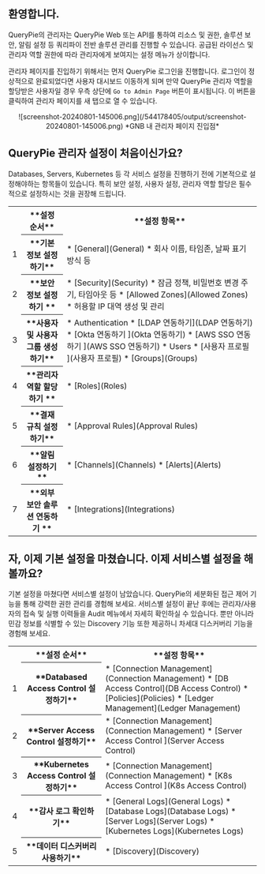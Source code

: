 ## 환영합니다.

QueryPie의 관리자는 QueryPie Web 또는 API를 통하여 리소스 및 권한, 솔루션 보안, 알림 설정 등 쿼리파이 전반 솔루션 관리를 진행할 수 있습니다. 공급된 라이선스 및 관리자 역할 권한에 따라 관리자에게 보여지는 설정 메뉴가 상이합니다.

관리자 페이지를 진입하기 위해서는 먼저 QueryPie 로그인을 진행합니다. 로그인이 정상적으로 완료되었다면 사용자 대시보드 이동하게 되며 만약 QueryPie 관리자 역할을 할당받은 사용자일 경우 우측 상단에 `Go to Admin Page` 버튼이 표시됩니다. 이 버튼을 클릭하여 관리자 페이지를 새 탭으로 열 수 있습니다.
<p align="center">
![screenshot-20240801-145006.png](/544178405/output/screenshot-20240801-145006.png)
*GNB 내 관리자 페이지 진입점*
</p>


## QueryPie 관리자 설정이 처음이신가요?

Databases, Servers, Kubernetes 등 각 서비스 설정을 진행하기 전에 기본적으로 설정해야하는 항목들이 있습니다. 특히 보안 설정, 사용자 설정, 관리자 역할 할당은 필수적으로 설정하시는 것을 권장해 드립니다.
<table data-table-width="760" data-layout="default" local-id="96d34ea4-8772-49af-9ba2-14ea36b1f3e1">
<colgroup>
<col/>
<col/>
<col/>
</colgroup>
<tbody>
<tr>
<th class="numberingColumn">
</th>
<th data-highlight-colour="var(--ds-background-accent-gray-subtlest, #F4F5F7)">
**설정 순서**
</th>
<th data-highlight-colour="var(--ds-background-accent-gray-subtlest, #F4F5F7)">
**설정 항목**
</th>
</tr>
<tr>
<td class="numberingColumn">
1
</td>
<th>
**기본 정보 설정하기**
</th>
<td>
* [General](General) 
    * 회사 이름, 타임존, 날짜 표기 방식 등
</td>
</tr>
<tr>
<td class="numberingColumn">
2
</td>
<th>
**보안 정보 설정하기 **
</th>
<td>
* [Security](Security) 
    * 잠금 정책, 비밀번호 변경 주기, 타임아웃 등
* [Allowed Zones](Allowed Zones) 
    * 허용할 IP 대역 생성 및 관리
</td>
</tr>
<tr>
<td class="numberingColumn">
3
</td>
<th>
**사용자 및 사용자 그룹 생성하기**
</th>
<td>
* Authentication 
    * [LDAP 연동하기](LDAP 연동하기)
    * [Okta 연동하기 ](Okta 연동하기)
    * [AWS SSO 연동하기 ](AWS SSO 연동하기)
* Users 
    * [사용자 프로필 ](사용자 프로필)
* [Groups](Groups) 
</td>
</tr>
<tr>
<td class="numberingColumn">
4
</td>
<th>
**관리자 역할 할당하기 **
</th>
<td>
* [Roles](Roles)
</td>
</tr>
<tr>
<td class="numberingColumn">
5
</td>
<th>
**결재 규칙 설정하기**
</th>
<td>
* [Approval Rules](Approval Rules)
</td>
</tr>
<tr>
<td class="numberingColumn">
6
</td>
<th>
**알림 설정하기**
</th>
<td>
* [Channels](Channels)
* [Alerts](Alerts)
</td>
</tr>
<tr>
<td class="numberingColumn">
7
</td>
<th>
**외부 보안 솔루션 연동하기 **
</th>
<td>
* [Integrations](Integrations)
</td>
</tr>
</tbody>
</table>


## 자, 이제 기본 설정을 마쳤습니다. 이제 서비스별 설정을 해볼까요?

기본 설정을 마쳤다면 서비스별 설정이 남았습니다. QueryPie의 세분화된 접근 제어 기능을 통해 강력한 권한 관리를 경험해 보세요. 서비스별 설정이 끝난 후에는 관리자/사용자의 접속 및 실행 이력들을 Audit 메뉴에서 자세히 확인하실 수 있습니다. 뿐만 아니라 민감 정보를 식별할 수 있는 Discovery 기능 또한 제공하니 차세대 디스커버리 기능을 경험해 보세요.
<table data-table-width="760" data-layout="default" local-id="1c770267-da7f-48dc-b1e3-817744eeec38">
<colgroup>
<col/>
<col/>
<col/>
</colgroup>
<tbody>
<tr>
<th class="numberingColumn">
</th>
<th data-highlight-colour="var(--ds-background-accent-gray-subtlest, #F4F5F7)">
**설정 순서**
</th>
<th data-highlight-colour="var(--ds-background-accent-gray-subtlest, #F4F5F7)">
**설정 항목**
</th>
</tr>
<tr>
<td class="numberingColumn">
1
</td>
<th>
**Databased Access Control 설정하기**
</th>
<td>
* [Connection Management](Connection Management)
* [DB Access Control](DB Access Control)
* [Policies](Policies)
* [Ledger Management](Ledger Management)
</td>
</tr>
<tr>
<td class="numberingColumn">
2
</td>
<th>
**Server Access Control 설정하기**
</th>
<td>
* [Connection Management](Connection Management)
* [Server Access Control ](Server Access Control)
</td>
</tr>
<tr>
<td class="numberingColumn">
3
</td>
<th>
**Kubernetes Access Control 설정하기**
</th>
<td>
* [Connection Management](Connection Management)
* [K8s Access Control ](K8s Access Control)
</td>
</tr>
<tr>
<td class="numberingColumn">
4
</td>
<th>
**감사 로그 확인하기**
</th>
<td>
* [General Logs](General Logs)
* [Database Logs](Database Logs)
* [Server Logs](Server Logs)
* [Kubernetes Logs](Kubernetes Logs)
</td>
</tr>
<tr>
<td class="numberingColumn">
5
</td>
<th>
**데이터 디스커버리 사용하기**
</th>
<td>
* [Discovery](Discovery)
</td>
</tr>
</tbody>
</table>



